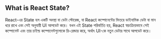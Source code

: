 ## What is React State?
React-এর State হল একটি অবস্থা বা ডেটা স্টোরেজ, যা React কম্পোনেন্টের ভিতরে ডাইনামিক ডেটা বা মান ধরে রাখে এবং সেই অনুযায়ী UI আপডেট করে। যখন এই State পরিবর্তিত হয়, React স্বয়ংক্রিয়ভাবে সেই কম্পোনেন্ট এবং তার চাইল্ড কম্পোনেন্টগুলোকে রি-রেন্ডার করে, অর্থাৎ UI-কে নতুন ডেটার সাথে আপডেট করে।